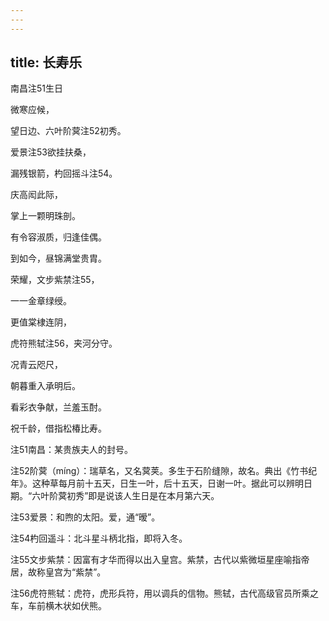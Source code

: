 ```yaml
---
---
---
```

title: 长寿乐
---




南昌注51生日





微寒应候，

望日边、六叶阶蓂注52初秀。

爱景注53欲挂扶桑，

漏残银箭，杓回摇斗注54。

庆高闳此际，

掌上一颗明珠剖。

有令容淑质，归逢佳偶。

到如今，昼锦满堂贵胄。

荣耀，文步紫禁注55，

一一金章绿绶。

更值棠棣连阴，

虎符熊轼注56，夹河分守。

况青云咫尺，

朝暮重入承明后。

看彩衣争献，兰羞玉酎。

祝千龄，借指松椿比寿。





注51南昌：某贵族夫人的封号。

注52阶蓂（míng）：瑞草名，又名蓂荚。多生于石阶缝隙，故名。典出《竹书纪年》。这种草每月前十五天，日生一叶，后十五天，日谢一叶。据此可以辨明日期。“六叶阶蓂初秀”即是说该人生日是在本月第六天。

注53爱景：和煦的太阳。爱，通“暧”。

注54杓回遥斗：北斗星斗柄北指，即将入冬。

注55文步紫禁：因富有才华而得以出入皇宫。紫禁，古代以紫微垣星座喻指帝居，故称皇宫为“紫禁”。

注56虎符熊轼：虎符，虎形兵符，用以调兵的信物。熊轼，古代高级官员所乘之车，车前横木状如伏熊。